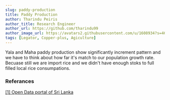 ```yaml
---
slug: paddy-production
title: Paddy Production
author: Tharindu Peiris
author_title: Research Engineer
author_url: https://github.com/tharindu99
author_image_url: https://avatars2.githubusercontent.com/u/1608934?s=460&u=3c775e7ea2dd60b0c248842688834a7fc0019805&v=4
tags: [Legator, Copper-plus, Agiculture]
---
```



<Paddyproduction></Paddyproduction>


Yala and Maha paddy production show significantly increment pattern and we have to think about
how far it's match to our population growth rate. Becuase still we are import rice and we didn't have
enough stoks to full filled local rice consumpations. 

### Referances 

[[1]  Open Data portal of Sri Lanka ](http://www.data.gov.lk/)